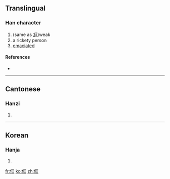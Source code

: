 ==Translingual==

===Han character===
{{Han char|rn=9|rad=人|as=06|sn=8|four=|canj=人尸一土 (OSMG)}}

# (same as [[尪]])weak
# a rickety person
# [[emaciated]]

====References====
* {{Han ref|kx=0101.210|hdz=10143.120|uh=344C|ud=13388}}

----

==Cantonese==

===Hanzi===
{{yue-hanzi|jyut=|y=hong1}}

# {{defn|Cantonese|sort=人06}}

----

==Korean==

===Hanja===
{{ko-hanja|hangeul=왕|rv=wang|mr=wang|y=wang}}

# {{defn|Korean|sort=人06}}

[[fr:㑌]]
[[ko:㑌]]
[[zh:㑌]]